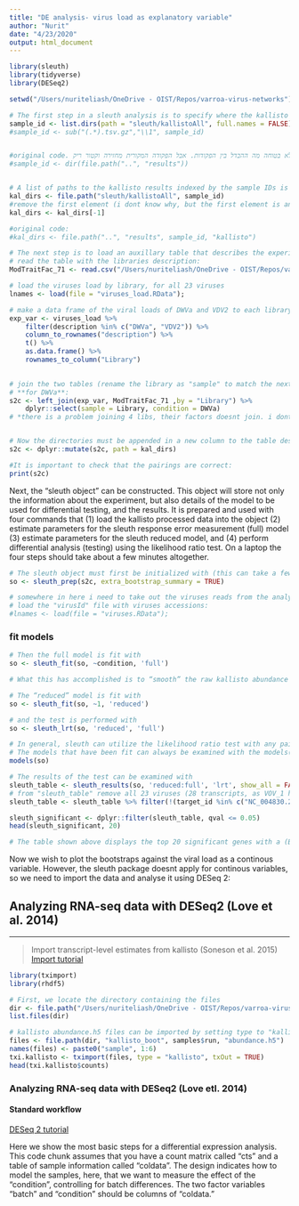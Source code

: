 ```yaml
---
title: "DE analysis- virus load as explanatory variable"
author: "Nurit"
date: "4/23/2020"
output: html_document
---
```



```r
library(sleuth)
library(tidyverse)
library(DESeq2)
```


```r
setwd("/Users/nuriteliash/OneDrive - OIST/Repos/varroa-virus-networks")

# The first step in a sleuth analysis is to specify where the kallisto results are stored. A variable is created for this purpose with
sample_id <- list.dirs(path = "sleuth/kallistoAll", full.names = FALSE) 
#sample_id <- sub("(.*).tsv.gz","\\1", sample_id)


#original code. אני לא בטוחה מה ההבדל בין הפקודות. אבל הפקודה המקורית מחזירה וקטור ריק.  
#sample_id <- dir(file.path("..", "results"))


# A list of paths to the kallisto results indexed by the sample IDs is collated with
kal_dirs <- file.path("sleuth/kallistoAll", sample_id)
#remove the first element (i dont know why, but the first element is an emtpy folder)
kal_dirs <- kal_dirs[-1]

#original code:
#kal_dirs <- file.path("..", "results", sample_id, "kallisto")

# The next step is to load an auxillary table that describes the experimental design and the relationship between the kallisto directories and the samples:
# read the table with the libraries description:
ModTraitFac_71 <- read.csv("/Users/nuriteliash/OneDrive - OIST/Repos/varroa-virus-networks/module_trait_factors_71.csv", stringsAsFactors=TRUE) 

# load the viruses load by library, for all 23 viruses
lnames <- load(file = "viruses_load.RData"); 

# make a data frame of the viral loads of DWVa and VDV2 to each library (the explanatory variable)
exp_var <- viruses_load %>%
    filter(description %in% c("DWVa", "VDV2")) %>%
    column_to_rownames("description") %>%
    t() %>%
    as.data.frame() %>%
    rownames_to_column("Library")
  

# join the two tables (rename the library as "sample" to match the next steps)
# **for DWVa**:
s2c <- left_join(exp_var, ModTraitFac_71 ,by = "Library") %>%
    dplyr::select(sample = Library, condition = DWVa)
# *there is a problem joining 4 libs, their factors doesnt join. i dont know why*


# Now the directories must be appended in a new column to the table describing the experiment. This column must be labeled path, otherwise sleuth will report an error. This is to ensure that samples can be associated with kallisto quantifications.
s2c <- dplyr::mutate(s2c, path = kal_dirs)

#It is important to check that the pairings are correct:
print(s2c)
```

Next, the “sleuth object” can be constructed. This object will store not only the information about the experiment, but also details of the model to be used for differential testing, and the results. It is prepared and used with four commands that (1) load the kallisto processed data into the object (2) estimate parameters for the sleuth response error measurement (full) model (3) estimate parameters for the sleuth reduced model, and (4) perform differential analysis (testing) using the likelihood ratio test. On a laptop the four steps should take about a few minutes altogether.
```r
# The sleuth object must first be initialized with (this can take a few minutes)
so <- sleuth_prep(s2c, extra_bootstrap_summary = TRUE)

# somewhere in here i need to take out the viruses reads from the analyais. 
# load the "virusId" file with viruses accessions: 
#lnames <- load(file = "viruses.RData");
```

### fit models
```r
# Then the full model is fit with
so <- sleuth_fit(so, ~condition, 'full')

# What this has accomplished is to “smooth” the raw kallisto abundance estimates for each sample using a linear model with a parameter that represents the experimental condition (in this case DWVa as a continouse explenatory variable). To test for transcripts that are differential expressed between the conditions, sleuth performs a second fit to a “reduced” model that presumes abundances are equal in the *two conditions*. To identify differential expressed transcripts sleuth will then identify transcripts with a significantly better fit with the “full” model.

# The “reduced” model is fit with
so <- sleuth_fit(so, ~1, 'reduced')

# and the test is performed with
so <- sleuth_lrt(so, 'reduced', 'full')

# In general, sleuth can utilize the likelihood ratio test with any pair of models that are nested, and other walkthroughs illustrate the power of such a framework for accounting for batch effects and more complex experimental designs.
# The models that have been fit can always be examined with the models() function.
models(so)

# The results of the test can be examined with
sleuth_table <- sleuth_results(so, 'reduced:full', 'lrt', show_all = FALSE)
# from "sleuth_table" remove all 23 viruses (28 transcripts, as VOV_1 has 6 fregments), and leave only varroa transcripts
sleuth_table <- sleuth_table %>% filter(!(target_id %in% c("NC_004830.2", "KY354234.1", "MK032465.1", "MK032466.1", "MK032467.1", "MK032468.1", "MK032469.1", "MK032470.1", "NC_027631.1", "KR819915.1", "NC_002548.1", "NC_027619.1", "NC_009025.1", "NC_002066.1", "NC_006494.1", "ENA|CEND01000001|CEND01000001.1"	, "NC_003784.1", "KX578272.1", "NC_040601.1", "MK032464.1"	, "NC_004807.1", "NC_010711.1", "NC_014137.1", "NC_032433.1", "NC_035071.1", "KY354240.1", "MG571088.1", "MG571087.1")))

sleuth_significant <- dplyr::filter(sleuth_table, qval <= 0.05)
head(sleuth_significant, 20)

# The table shown above displays the top 20 significant genes with a (Benjamini-Hochberg multiple testing corrected) q-value <= 0.05.

```

Now we wish to plot the bootstraps against the viral load as a continous variable. 
However, the sleuth package doesnt apply for continous variables,
so we need to import the data and analyse it using DESeq 2:
 
## Analyzing RNA-seq data with DESeq2 (Love et al. 2014)
***
> Import transcript-level estimates from kallisto (Soneson et al. 2015) [Import tutorial](https://bioconductor.org/packages/release/bioc/vignettes/tximport/inst/doc/tximport.html#import_transcript-level_estimates) 
```r
library(tximport)
library(rhdf5)

# First, we locate the directory containing the files
dir <- file.path("/Users/nuriteliash/OneDrive - OIST/Repos/varroa-virus-networks/sleuth/kallistoAll")
list.files(dir)

# kallisto abundance.h5 files can be imported by setting type to "kallisto"
files <- file.path(dir, "kallisto_boot", samples$run, "abundance.h5")
names(files) <- paste0("sample", 1:6)
txi.kallisto <- tximport(files, type = "kallisto", txOut = TRUE)
head(txi.kallisto$counts)
```
 

### Analyzing RNA-seq data with DESeq2 (Love etl. 2014)
#### Standard workflow
[DESeq 2 tutorial](https://bioconductor.org/packages/release/bioc/vignettes/DESeq2/inst/doc/DESeq2.html) 

Here we show the most basic steps for a differential expression analysis. 
This code chunk assumes that you have a count matrix called "cts" and a table of sample information called "coldata". 
The design indicates how to model the samples, here, that we want to measure the effect of the "condition", controlling for batch differences. The two factor variables "batch" and "condition" should be columns of "coldata."

